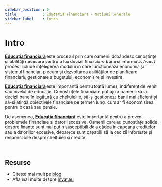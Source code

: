 ```yaml
---
sidebar_position : 0
title            : Educatia Financiara - Notiuni Generale
sidebar_label    : Intro
---
```


# Intro

**[Educația financiară](/educatie-financiara)** este procesul prin care oamenii dobândesc cunoștințe și abilități necesare pentru a lua decizii financiare bune și informate. 
Acest proces include înțelegerea modului în care funcționează economia și sistemul financiar, precum și dezvoltarea abilităților de planificare financiară, gestionare a bugetului, economisire și investire.

**[Educația financiară](/educatie-financiara)** este importantă pentru toată lumea, indiferent de venit sau nivelul de educație. 
Cunoștințele financiare pot ajuta oamenii să ia decizii bune în legătură cu cheltuielile, să-și gestioneze banii mai eficient și să-și atingă obiectivele financiare pe termen lung, cum ar fi economisirea pentru o casă sau pensie.

De asemenea, **[Educația financiară](/educatie-financiara)** este importantă pentru a preveni problemele financiare și datorii excesive. 
Oamenii care au cunoștințe solide despre finanțe sunt mai puțin susceptibili de a cădea în capcana creditelor sau a datoriilor excesive, deoarece sunt capabili să ia decizii informate și responsabile despre cheltuieli și credite.

<br />

## Resurse

- Citeste mai mult pe [blog](https://www.blog.invat.eu/)
- Afla mai multe despre [Invat.eu](/intro) 
